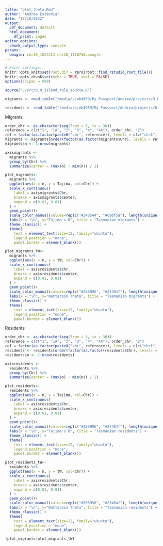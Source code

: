 ```yaml
---
title: "plot_theta.Rmd"
author: "Andrea Estandia"
date: "17/10/2022"
output:
  pdf_document: default
  html_document:
    df_print: paged
editor_options:
  chunk_output_type: console
params:
  beagle: chr30_1054214-chr30_1110750.beagle
---
```

  
```r
# Knitr settings: 
knitr::opts_knit$set(root.dir = rprojroot::find_rstudio_root_file())
knitr::opts_chunk$set(echo = TRUE, eval = FALSE)
options(scipen = 999)
```

```r
source("./src/0.0_island_rule_source.R")
```

```r
migrants <- read_table("/media/sjoh4959/My Passport/Andrea/projects/0.0_migrants/reports/theta/migrants.thetasWindow.gz.pestPG")

residents <- read_table("/media/sjoh4959/My Passport/Andrea/projects/0.0_migrants/reports/theta/residents.thetasWindow.gz.pestPG")
```

Migrants
```r
order_chr <- as.character(seq(from = 5, to = 30))
reference = c(c("1", "1A", "2", "3", "4", "4A"), order_chr, "Z")
ref = factor(as.factor(paste0("chr", reference)), levels = c(c("chr1", "chr1A", "chr2", "chr3", "chr4", "chr4A"), paste0("chr",order_chr), "chrZ"))
migrants <- migrants[order(factor(as.factor(migrants$Chr), levels = ref)),]
migrants$n <- 1:nrow(migrants)

axismigrants <-
  migrants %>%
  group_by(Chr) %>%
  summarize(center = (max(n) + min(n)) / 2)

plot_migrants<- 
  migrants %>%
  ggplot(aes(x = n, y = Tajima, col=Chr)) + 
  scale_x_continuous(
    label = axismigrants$Chr,
    breaks = axismigrants$center,
    expand = c(0.01, 0.01)
  ) +
  geom_point()+
  scale_color_manual(values=rep(c("#348544", "#69bf5a"), length(unique(migrants$Chr))))+
  labs(x = "\n", y="Tajima's D", title = "Tasmanian migrants") +
  theme_classic() +
  theme(
    text = element_text(size=12, family="ubuntu"),
    legend.position = "none", 
    panel.border = element_blank())

plot_migrants_tW<- 
  migrants %>%
  ggplot(aes(x = n, y = tW, col=Chr)) + 
  scale_x_continuous(
    label = axisresidents$Chr,
    breaks = axisresidents$center,
    expand = c(0.01, 0.01)
  ) +
  geom_point()+
  scale_color_manual(values=rep(c("#356996", "#2f404f"), length(unique(residents$Chr))))+
  labs(x = "\n", y="Watterson Theta", title = "Tasmanian migrants") +
  theme_classic() +
  theme(
    text = element_text(size=12, family="ubuntu"),
    legend.position = "none", 
    panel.border = element_blank())
```

Residents
```r
order_chr <- as.character(seq(from = 5, to = 30))
reference = c(c("1", "1A", "2", "3", "4", "4A"), order_chr, "Z")
ref = factor(as.factor(paste0("chr", reference)), levels = c(c("chr1", "chr1A", "chr2", "chr3", "chr4", "chr4A"), paste0("chr",order_chr), "chrZ"))
residents <- residents[order(factor(as.factor(residents$Chr), levels = ref)),]
residents$n <- 1:nrow(residents)

axisresidents <-
  residents %>%
  group_by(Chr) %>%
  summarize(center = (max(n) + min(n)) / 2)

plot_residents<- 
  residents %>%
  ggplot(aes(x = n, y = Tajima, col=Chr)) + 
  scale_x_continuous(
    label = axisresidents$Chr,
    breaks = axisresidents$center,
    expand = c(0.01, 0.01)
  ) +
  geom_point()+
  scale_color_manual(values=rep(c("#356996", "#2f404f"), length(unique(residents$Chr))))+
  labs(x = "\n", y="Tajima's D", title = "Tasmanian residents") +
  theme_classic() +
  theme(
    text = element_text(size=12, family="ubuntu"),
    legend.position = "none", 
    panel.border = element_blank())

plot_residents_tW<- 
  residents %>%
  ggplot(aes(x = n, y = tW, col=Chr)) + 
  scale_x_continuous(
    label = axisresidents$Chr,
    breaks = axisresidents$center,
    expand = c(0.01, 0.01)
  ) +
  geom_point()+
  scale_color_manual(values=rep(c("#356996", "#2f404f"), length(unique(residents$Chr))))+
  labs(x = "\n", y="Watterson Theta", title = "Tasmanian residents") +
  theme_classic() +
  theme(
    text = element_text(size=12, family="ubuntu"),
    legend.position = "none", 
    panel.border = element_blank())
```

```r
(plot_migrants/plot_migrants_tW)
```


